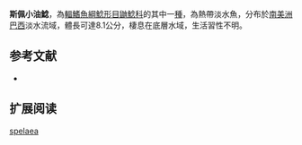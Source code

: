{{Speciesbox
| name = 斯佩小油鯰
| image = 
| image_width = 250px
| status = NE
| status_system = IUCN3.1
| genus = Pimelodella
| species = spelaea
| authority = Trajano, Reis & Bichuette, 2004
| synonyms = 
}}

'''斯佩小油鯰'''，為[[輻鰭魚綱|輻鰭魚綱]][[鯰形目|鯰形目]][[鼬鯰科|鼬鯰科]]的其中一[[種|種]]，為熱帶淡水魚，分布於[[南美洲|南美洲]][[巴西|巴西]]淡水流域，體長可達8.1公分，棲息在底層水域，生活習性不明。

==参考文献==
*{{FishBase_species|genus=Pimelodella|species=spelaea|year=2015|month=7}}

== 扩展阅读 ==
{{refbegin}}
{{wikispecies-inline|Pimelodella spelaea|斯佩小油鯰}}
{{refend}}
{{Taxonbar|from=Q5685767}}

[[Category:小油鯰屬|spelaea]]